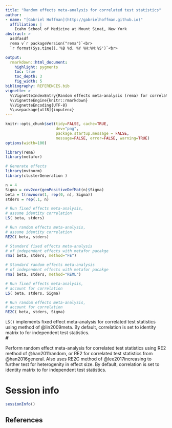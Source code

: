 ```yaml
---
title: "Random effects meta-analysis for correlated test statistics"
author:
- name: "[Gabriel Hoffman](http://gabrielhoffman.github.io)"
  affiliation: | 
    Icahn School of Medicine at Mount Sinai, New York
abstract: > 
  asdfasdf
  rema v`r packageVersion("rema")`<br> 
  `r format(Sys.time(),'%B %d, %Y %H:%M:%S')`<br>  

output:
  rmarkdown::html_document:
    highlight: pygments
    toc: true
    toc_depth: 3
    fig_width: 5
bibliography: REFERENCES.bib
vignette: >
  %\VignetteIndexEntry{Random effects meta-analysis (rema) for correlated test statistics}
  %\VignetteEngine{knitr::rmarkdown}
  %\VignetteEncoding{UTF-8}
  %\usepackage[utf8]{inputenc}
---
```


<!---
cd /Users/gabrielhoffman/workspace/repos
R
library('knitr')
rmarkdown::render('rema/vignettes/rema.Rmd')
--->

```r
knitr::opts_chunk$set(tidy=FALSE, cache=TRUE,
                      dev="png",
                      package.startup.message = FALSE,
                      message=FALSE, error=FALSE, warning=TRUE)
options(width=100)
```	

```r
library(rema)
library(metafor)

# Generate effects
library(mvtnorm)
library(clusterGeneration )

n = 4
Sigma = cov2cor(genPositiveDefMat(n)$Sigma)
beta = t(rmvnorm(1, rep(0, n), Sigma))
stders = rep(.1, n)

# Run fixed effects meta-analysis, 
# assume identity correlation  
LS( beta, stders)

# Run random effects meta-analysis,
# assume identity correlation  
RE2C( beta, stders)

# Standard fixed effects meta-analysis
# of independent effects with metafor pacakge
rma( beta, stders, method="FE")

# Standard random effects meta-analysis
# of independent effects with metafor pacakge
rma( beta, stders, method="REML")

# Run fixed effects meta-analysis, 
# account for correlation 
LS( beta, stders, Sigma)

# Run random effects meta-analysis,
# account for correlation 
RE2C( beta, stders, Sigma)
```

`LS()` implements fixed effect meta-analysis for correlated test statistics using method of @lin2009meta.  By default, correlation is set to identity matrix to for independent test statistics.  
#'

Perform random effect meta-analysis for correlated test statistics using RE2 method of @han2011random, or RE2 for correlated test statistics from @han2016general.  Also uses RE2C method of @lee2017increasing to further test for heterogenity in effect size. By default, correlation is set to identity matrix to for independent test statistics.  



# Session info
```r
sessionInfo()
```

## References
